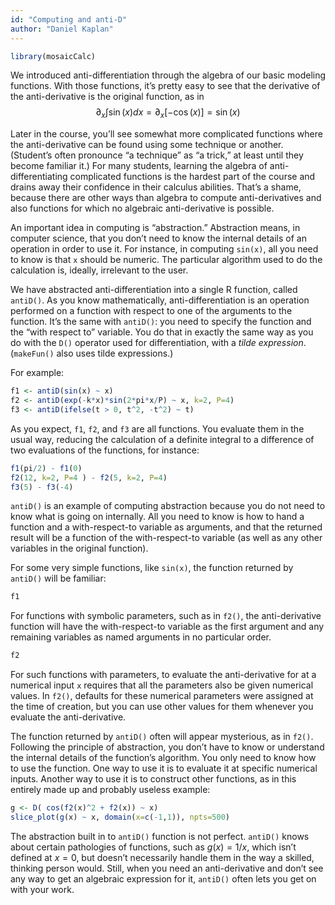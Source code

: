 ```yaml
---
id: "Computing and anti-D"
author: "Daniel Kaplan"
---
```


```r
library(mosaicCalc)
```


We introduced anti-differentiation through the algebra of our basic modeling functions. With those functions, it's pretty easy to see that the derivative of the anti-derivative is the original function, as in $$\partial_x \int \sin(x) dx = \partial_x [-\cos(x)] = \sin(x)$$

Later in the course, you'll see somewhat more complicated functions where the anti-derivative can be found using some technique or another. (Student's often pronounce "a technique" as "a trick," at least until they become familiar it.) For many students, learning the algebra of anti-differentiating complicated functions is the hardest part of the course and drains away their confidence in their calculus abilities. That's a shame, because there are other ways than algebra to compute anti-derivatives and also functions for which no algebraic anti-derivative is possible. 

An important idea in computing is "abstraction." Abstraction means, in computer science, that you don't need to know the internal details of an operation in order to use it. For instance, in computing `sin(x)`, all you need to know is that `x` should be numeric. The particular algorithm used to do the calculation is, ideally, irrelevant to the user.

We have abstracted anti-differentiation into a single R function, called `antiD()`. As you know mathematically, anti-differentiation is an operation performed on a function with respect to one of the arguments to the function. It's the same with `antiD()`: you need to specify the function and the "with respect to" variable. You do that in exactly the same way as you do with the `D()` operator used for differentiation, with a *tilde expression*. (`makeFun()` also uses tilde expressions.)

For example:
```r
f1 <- antiD(sin(x) ~ x)
f2 <- antiD(exp(-k*x)*sin(2*pi*x/P) ~ x, k=2, P=4)
f3 <- antiD(ifelse(t > 0, t^2, -t^2) ~ t)
```

As you expect, `f1`, `f2`, and `f3` are all functions. You evaluate them in the usual way, reducing the calculation of a definite integral to a difference of two evaluations of the functions, for instance:
```r
f1(pi/2) - f1(0)
f2(12, k=2, P=4 ) - f2(5, k=2, P=4)
f3(5) - f3(-4)
```
`antiD()` is an example of computing abstraction because you do not need to know what is going on internally. All you need to know is how to hand a function and a with-respect-to variable as arguments, and that the returned result will be a function of the with-respect-to variable (as well as any other variables in the original function).

For some very simple functions, like `sin(x)`, the function returned by `antiD()` will be familiar:
```r
f1
```

For functions with symbolic parameters, such as in `f2()`, the anti-derivative function will have the with-respect-to variable as the first argument and any remaining variables as named arguments in no particular order. 
```r
f2
```
For such functions with parameters, to evaluate the anti-derivative for at a numerical input `x` requires that all the parameters also be given numerical values. In `f2()`, defaults for these numerical parameters were assigned at the time of creation, but you can use other values for them whenever you evaluate the anti-derivative.

The function returned by `antiD()` often will appear mysterious, as in `f2()`. Following the principle of abstraction, you don't have to know or understand the internal details of the function's algorithm. You only need to know how to use the function. One way to use it is to evaluate it at specific numerical inputs. Another way to use it is to construct other functions, as in this entirely made up and probably useless example:
```r
g <- D( cos(f2(x)^2 + f2(x)) ~ x)
slice_plot(g(x) ~ x, domain(x=c(-1,1)), npts=500)
```

The abstraction built in to `antiD()` function is not perfect. `antiD()` knows about certain pathologies of functions, such as $g(x) = 1/x$, which isn't defined at $x=0$, but doesn't necessarily handle them in the way a skilled, thinking person would. Still, when you need an anti-derivative and don't see any way to get an algebraic expression for it, `antiD()` often lets you get on with your work.

